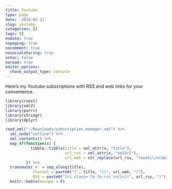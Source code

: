 ```yaml
---
title: Youtube
type: page
date: '2018-02-11'
slug: youtube
categories: []
tags: []
nodate: true
nopaging: true
nocomment: true
nosocialsharing: true
notoc: false
noread: true
editor_options: 
  chunk_output_type: console
---
```


Here's my Youtube subscriptions with RSS and web links for your convenience.

```r
library(rvest)
library(xml2)
library(purrr)
library(stringr)
library(dplyr)

read_xml("~/Downloads/subscription_manager.xml") %>%
  xml_node("outline") %>%
  xml_contents() %>%
  map_df(function(x) {
           tibble::tibble(title = xml_attr(x, "title"),
                          url_rss = xml_attr(x, "xmlUrl"),
                          url_web = str_replace(url_rss, "feeds\\/videos\\.xml\\?channel_id=", "channel\\/"))
         }) %>%
  transmute(`#` = seq_along(title),
            Channel = paste0("[", title, "](", url_web, ")"),
            RSS = paste0("[<i class='fa fa-rss'></i>](", url_rss, ")")) %>%
  knitr::kable(escape = F)
```

